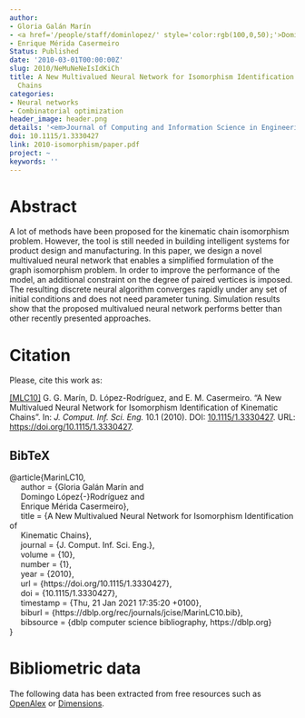 ```yaml
---
author:
- Gloria Galán Marín
- <a href='/people/staff/dominlopez/' style='color:rgb(100,0,50);'>Domingo López Rodríguez</a>
- Enrique Mérida Casermeiro
Status: Published
date: '2010-03-01T00:00:00Z'
slug: 2010/NeMuNeNeIsIdKiCh
title: A New Multivalued Neural Network for Isomorphism Identification of Kinematic
  Chains
categories:
- Neural networks
- Combinatorial optimization
header_image: header.png
details: '<em>Journal of Computing and Information Science in Engineering</em> 10(1) '
doi: 10.1115/1.3330427
link: 2010-isomorphism/paper.pdf
project: ~
keywords: ''
---
```



# Abstract


A lot of methods have been proposed for the kinematic chain isomorphism problem. However, the tool is still needed in building intelligent systems for product design and manufacturing. In this paper, we design a novel multivalued neural network that enables a simplified formulation of the graph isomorphism problem. In order to improve the performance of the model, an additional constraint on the degree of paired vertices is imposed. The resulting discrete neural algorithm converges rapidly under any set of initial conditions and does not need parameter tuning. Simulation results show that the proposed multivalued neural network performs better than other recently presented approaches.












# Citation
Please, cite this work as:


<a name=bib-MarinLC10></a>[[MLC10]](#cite-MarinLC10) G. G. Marín, D. López-Rodríguez, and E. M. Casermeiro. “A New Multivalued Neural Network for Isomorphism Identification of Kinematic Chains”. In: _J. Comput. Inf. Sci. Eng._ 10.1 (2010). DOI: [10.1115/1.3330427](https://doi.org/10.1115%2F1.3330427). URL: [https://doi.org/10.1115/1.3330427](https://doi.org/10.1115/1.3330427).

::: {.callout-note appearance="minimal" collapse=true}

## BibTeX

@article{MarinLC10,<br>&nbsp;&nbsp;&nbsp;&nbsp;  author    = {Gloria Galán Marín and<br>&nbsp;&nbsp;&nbsp;&nbsp;               Domingo López{-}Rodríguez and<br>&nbsp;&nbsp;&nbsp;&nbsp;               Enrique Mérida Casermeiro},<br>&nbsp;&nbsp;&nbsp;&nbsp;  title     = {A New Multivalued Neural Network for Isomorphism Identification of<br>&nbsp;&nbsp;&nbsp;&nbsp;               Kinematic Chains},<br>&nbsp;&nbsp;&nbsp;&nbsp;  journal   = {J. Comput. Inf. Sci. Eng.},<br>&nbsp;&nbsp;&nbsp;&nbsp;  volume    = {10},<br>&nbsp;&nbsp;&nbsp;&nbsp;  number    = {1},<br>&nbsp;&nbsp;&nbsp;&nbsp;  year      = {2010},<br>&nbsp;&nbsp;&nbsp;&nbsp;  url       = {https://doi.org/10.1115/1.3330427},<br>&nbsp;&nbsp;&nbsp;&nbsp;  doi       = {10.1115/1.3330427},<br>&nbsp;&nbsp;&nbsp;&nbsp;  timestamp = {Thu, 21 Jan 2021 17:35:20 +0100},<br>&nbsp;&nbsp;&nbsp;&nbsp;  biburl    = {https://dblp.org/rec/journals/jcise/MarinLC10.bib},<br>&nbsp;&nbsp;&nbsp;&nbsp;  bibsource = {dblp computer science bibliography, https://dblp.org}<br>}

:::



# Bibliometric data


The following data has been extracted from free resources such as [OpenAlex](https://openalex.org/) or [Dimensions](https://app.dimensions.ai/).

<div style="display: flex; justify-content: center; align-items: center; height: 100%;">
<span class="__dimensions_badge_embed__" data-doi="10.1115/1.3330427" data-legend="always"></span></div><script async src="https://badge.dimensions.ai/badge.js" charset="utf-8"></script>

<div style="display: flex; justify-content: center; align-items: center; height: 100%;">
<a href="https://plu.mx/plum/a/?doi=10.1115/1.3330427" class="plumx-details" data-site="plum" data-hide-when-empty="true">A New Multivalued Neural Network for Isomorphism Identification of Kinematic Chains</a></div>


## Cites

The following graph plots the number of cites received by this work from its publication, on a yearly basis.

```r
#| echo: false
#| results: asis
#| warning: false
#| message: false
source(here::here('scripts', 'manage_publications.R'))
df <- readRDS('citation_history.rds')
plot_citation_history(df)
```



## Papers citing this work

The following is a non-exhaustive list of papers that cite this work:


<a name=bib-Dewangan_2024></a>[[1]](#cite-Dewangan_2024) K. Dewangan and P. Prajapati. “Detection of Isomorphism and Inversions of Kinematic Chains Using an Evolutionary Approach”. In: _Recent Advances in Machines, Mechanisms, Materials and Design_. Springer Nature Singapore, 2024, p. 105–132. ISBN: 9789819754236. DOI: [10.1007/978-981-97-5423-6_9](https://doi.org/10.1007%2F978-981-97-5423-6_9). URL: [http://dx.doi.org/10.1007/978-981-97-5423-6_9](http://dx.doi.org/10.1007/978-981-97-5423-6_9).

<a name=bib-Eleashy_2018></a>[[2]](#cite-Eleashy_2018) H. Eleashy. “A new atlas for 8-bar kinematic chains with up to 3 prismatic pairs using Joint Sorting Code”. In: _Mechanism and Machine Theory_ 124 (Jun. 2018), p. 118–132. ISSN: 0094-114X. DOI: [10.1016/j.mechmachtheory.2018.02.006](https://doi.org/10.1016%2Fj.mechmachtheory.2018.02.006). URL: [http://dx.doi.org/10.1016/j.mechmachtheory.2018.02.006](http://dx.doi.org/10.1016/j.mechmachtheory.2018.02.006).

<a name=bib-Gao_2013></a>[[3]](#cite-Gao_2013) S. Gao, S. Zhang, X. Chen, et al. “A framework for collaborative top-down assembly design”. In: _Computers in Industry_ 64.8 (Oct. 2013), p. 967–983. ISSN: 0166-3615. DOI: [10.1016/j.compind.2013.05.007](https://doi.org/10.1016%2Fj.compind.2013.05.007). URL: [http://dx.doi.org/10.1016/j.compind.2013.05.007](http://dx.doi.org/10.1016/j.compind.2013.05.007).

<a name=bib-He_2019></a>[[4]](#cite-He_2019) L. He, F. Liu, L. Sun, et al. “Isomorphic identification for kinematic chains using variable high-order adjacency link values”. In: _Journal of Mechanical Science and Technology_ 33.10 (Oct. 2019), p. 4899–4907. ISSN: 1976-3824. DOI: [10.1007/s12206-019-0930-9](https://doi.org/10.1007%2Fs12206-019-0930-9). URL: [http://dx.doi.org/10.1007/s12206-019-0930-9](http://dx.doi.org/10.1007/s12206-019-0930-9).

<a name=bib-Helal_2021></a>[[5]](#cite-Helal_2021) M. Helal, J. W. Hu, and H. Eleashy. “A New Algorithm for Unique Representation and Isomorphism Detection of Planar Kinematic Chains with Simple and Multiple Joints”. In: _Processes_ 9.4 (Mar. 2021), p. 601. ISSN: 2227-9717. DOI: [10.3390/pr9040601](https://doi.org/10.3390%2Fpr9040601). URL: [http://dx.doi.org/10.3390/pr9040601](http://dx.doi.org/10.3390/pr9040601).

<a name=bib-Helal_20211></a>[[6]](#cite-Helal_20211) M. Helal, J. W. Hu, and H. Eleashy. “Automatic Generation of N-Bar Planar Linkages Containing Sliders”. In: _Applied Sciences_ 11.8 (Apr. 2021), p. 3546. ISSN: 2076-3417. DOI: [10.3390/app11083546](https://doi.org/10.3390%2Fapp11083546). URL: [http://dx.doi.org/10.3390/app11083546](http://dx.doi.org/10.3390/app11083546).

<a name=bib-Liu_2020></a>[[7]](#cite-Liu_2020) X. Liu, H. Gui, X. Liu, et al. “Tree Structure Representation and Isomorphism Identification of Assur Groups”. In: _Proceedings of the 2020 3rd International Conference on E-Business, Information Management and Computer Science_. EBIMCS 2020. ACM, Dec. 2020, p. 431–436. DOI: [10.1145/3453187.3453373](https://doi.org/10.1145%2F3453187.3453373). URL: [http://dx.doi.org/10.1145/3453187.3453373](http://dx.doi.org/10.1145/3453187.3453373).

<a name=bib-Lohumi_2012></a>[[8]](#cite-Lohumi_2012) M. K. Lohumi, A. Mohammad, and I. A. Khan. “Hierarchical clustering approach for determination of isomorphism among planar kinematic chains and their derived mechanisms”. In: _Journal of Mechanical Science and Technology_ 26.12 (Dec. 2012), p. 4041–4046. ISSN: 1976-3824. DOI: [10.1007/s12206-012-0902-9](https://doi.org/10.1007%2Fs12206-012-0902-9). URL: [http://dx.doi.org/10.1007/s12206-012-0902-9](http://dx.doi.org/10.1007/s12206-012-0902-9).

<a name=bib-Pan_2023></a>[[9]](#cite-Pan_2023) W. Pan and R. Li. “The Equivalent Mechanical Model of Topological Graphs and the Isomorphism Identification of Kinematic Chains”. In: _Journal of Mechanisms and Robotics_ 16.7 (Nov. 2023). ISSN: 1942-4310. DOI: [10.1115/1.4063869](https://doi.org/10.1115%2F1.4063869). URL: [http://dx.doi.org/10.1115/1.4063869](http://dx.doi.org/10.1115/1.4063869).

<a name=bib-__2014></a>[[10]](#cite-__2014) .. S.R.Madan. “IDENTIFICATION OF ISOMORPHISM AND DETECTION OF DISTINCT MECHANISM OF KINEMATIC CHAINS USING INVARIENT LABELING OF LINKS”. In: _International Journal of Research in Engineering and Technology_ 03.01 (Jan. 2014), p. 17–23. ISSN: 2319-1163. DOI: [10.15623/ijret.2014.0301004](https://doi.org/10.15623%2Fijret.2014.0301004). URL: [http://dx.doi.org/10.15623/ijret.2014.0301004](http://dx.doi.org/10.15623/ijret.2014.0301004).

<a name=bib-Shang_2013></a>[[11]](#cite-Shang_2013) H. Shang, X. Chen, J. Li, et al. “Isomorphism detection of kinematic chains based on the improved circuit simulation method”. In: _International Journal of Computer Applications in Technology_ 46.3 (2013), p. 236. ISSN: 1741-5047. DOI: [10.1504/ijcat.2013.052800](https://doi.org/10.1504%2Fijcat.2013.052800). URL: [http://dx.doi.org/10.1504/ijcat.2013.052800](http://dx.doi.org/10.1504/ijcat.2013.052800).

<a name=bib-Shukla_2017></a>[[12]](#cite-Shukla_2017) A. Shukla and S. Sanyal. “Gradient method for identification of isomorphism of planar kinematic chains”. In: _Australian Journal of Mechanical Engineering_ 18.1 (Sep. 2017), p. 45–62. ISSN: 2204-2253. DOI: [10.1080/14484846.2017.1374815](https://doi.org/10.1080%2F14484846.2017.1374815). URL: [http://dx.doi.org/10.1080/14484846.2017.1374815](http://dx.doi.org/10.1080/14484846.2017.1374815).

<a name=bib-Sun_2021></a>[[13]](#cite-Sun_2021) L. Sun, Z. Ye, F. Lu, et al. “Similar Vertices and Isomorphism Detection for Planar Kinematic Chains Based on Ameliorated Multi-Order Adjacent Vertex Assignment Sequence”. In: _Chinese Journal of Mechanical Engineering_ 34.1 (Feb. 2021). ISSN: 2192-8258. DOI: [10.1186/s10033-020-00521-8](https://doi.org/10.1186%2Fs10033-020-00521-8). URL: [http://dx.doi.org/10.1186/s10033-020-00521-8](http://dx.doi.org/10.1186/s10033-020-00521-8).

<a name=bib-Sun_2018></a>[[14]](#cite-Sun_2018) W. Sun, J. Kong, and L. Sun. “A joint–joint matrix representation of planar kinematic chains with multiple joints and isomorphism identification”. In: _Advances in Mechanical Engineering_ 10.6 (Jun. 2018). ISSN: 1687-8140. DOI: [10.1177/1687814018778404](https://doi.org/10.1177%2F1687814018778404). URL: [http://dx.doi.org/10.1177/1687814018778404](http://dx.doi.org/10.1177/1687814018778404).

<a name=bib-SUN_2017></a>[[15]](#cite-SUN_2017) W. SUN, J. KONG, and L. SUN. “The improved hamming number method to detect isomorphism for kinematic chain with multiple joints”. In: _Journal of Advanced Mechanical Design, Systems, and Manufacturing_ 11.5 (2017), p. JAMDSM0061–JAMDSM0061. ISSN: 1881-3054. DOI: [10.1299/jamdsm.2017jamdsm0061](https://doi.org/10.1299%2Fjamdsm.2017jamdsm0061). URL: [http://dx.doi.org/10.1299/jamdsm.2017jamdsm0061](http://dx.doi.org/10.1299/jamdsm.2017jamdsm0061).

<a name=bib-Venkata_Kamesh_2017></a>[[16]](#cite-Venkata_Kamesh_2017) V. Venkata Kamesh, K. Mallikarjuna Rao, and A. Balaji Srinivasa Rao. “An Innovative Approach to Detect Isomorphism in Planar and Geared Kinematic Chains Using Graph Theory”. In: _Journal of Mechanical Design_ 139.12 (Oct. 2017). ISSN: 1528-9001. DOI: [10.1115/1.4037628](https://doi.org/10.1115%2F1.4037628). URL: [http://dx.doi.org/10.1115/1.4037628](http://dx.doi.org/10.1115/1.4037628).

<a name=bib-Wei_2020></a>[[17]](#cite-Wei_2020) S. Wei, K. Jianyi, W. Xingdong, et al. “Description and Isomorphism Judgment of the Kinematic Chain with Multiple Joints Based on Link-link Adjacency Matrix”. In: _Journal of Mechanical Engineering_ 56.3 (2020), p. 41. ISSN: 0577-6686. DOI: [10.3901/jme.2020.03.041](https://doi.org/10.3901%2Fjme.2020.03.041). URL: [http://dx.doi.org/10.3901/jme.2020.03.041](http://dx.doi.org/10.3901/jme.2020.03.041).

<a name=bib-Yan_2020></a>[[18]](#cite-Yan_2020) L. Yan, G. Cao, N. Wang, et al. “Schematic Diagrams Design of Displacement Suppression Mechanism with One Degree-of-Freedom in a Rope-Guided Hoisting System”. In: _Symmetry_ 12.3 (Mar. 2020), p. 474. ISSN: 2073-8994. DOI: [10.3390/sym12030474](https://doi.org/10.3390%2Fsym12030474). URL: [http://dx.doi.org/10.3390/sym12030474](http://dx.doi.org/10.3390/sym12030474).

<a name=bib-Yang_2022></a>[[19]](#cite-Yang_2022) W. Yang, H. Ding, and A. Kecskeméthy. “Structural synthesis towards intelligent design of plane mechanisms: Current status and future research trend”. In: _Mechanism and Machine Theory_ 171 (May. 2022), p. 104715. ISSN: 0094-114X. DOI: [10.1016/j.mechmachtheory.2021.104715](https://doi.org/10.1016%2Fj.mechmachtheory.2021.104715). URL: [http://dx.doi.org/10.1016/j.mechmachtheory.2021.104715](http://dx.doi.org/10.1016/j.mechmachtheory.2021.104715).

<a name=bib-Yu_2024></a>[[20]](#cite-Yu_2024) L. Yu, S. Zhou, and H. Wang. “Mechanism Isomorphism Identification Based on Decision Tree Algorithm and Hybrid Particle Swarm Optimization Algorithm”. In: _Neural Processing Letters_ 56.6 (Nov. 2024). ISSN: 1573-773X. DOI: [10.1007/s11063-024-11711-z](https://doi.org/10.1007%2Fs11063-024-11711-z). URL: [http://dx.doi.org/10.1007/s11063-024-11711-z](http://dx.doi.org/10.1007/s11063-024-11711-z).

<a name=bib-Zeng_2014></a>[[21]](#cite-Zeng_2014) K. Zeng, X. Fan, M. Dong, et al. “A fast algorithm for kinematic chain isomorphism identification based on dividing and matching vertices”. In: _Mechanism and Machine Theory_ 72 (Feb. 2014), p. 25–38. ISSN: 0094-114X. DOI: [10.1016/j.mechmachtheory.2013.09.011](https://doi.org/10.1016%2Fj.mechmachtheory.2013.09.011). URL: [http://dx.doi.org/10.1016/j.mechmachtheory.2013.09.011](http://dx.doi.org/10.1016/j.mechmachtheory.2013.09.011).


